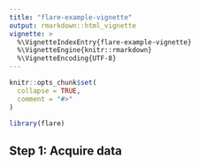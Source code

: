 ```yaml
---
title: "flare-example-vignette"
output: rmarkdown::html_vignette
vignette: >
  %\VignetteIndexEntry{flare-example-vignette}
  %\VignetteEngine{knitr::rmarkdown}
  %\VignetteEncoding{UTF-8}
---
```


```r
knitr::opts_chunk$set(
  collapse = TRUE,
  comment = "#>"
)
```

```r
library(flare)
```

## Step 1: Acquire data



